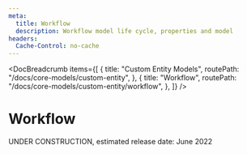 ```yaml
---
meta:
  title: Workflow
  description: Workflow model life cycle, properties and model
headers:
  Cache-Control: no-cache
---
```



<DocBreadcrumb
  items={[
    {
      title: "Custom Entity Models",
      routePath: "/docs/core-models/custom-entity",
    },
    {
      title: "Workflow",
      routePath: "/docs/core-models/custom-entity/workflow",
    },
  ]}
/>

# Workflow

UNDER CONSTRUCTION, estimated release date: June 2022
